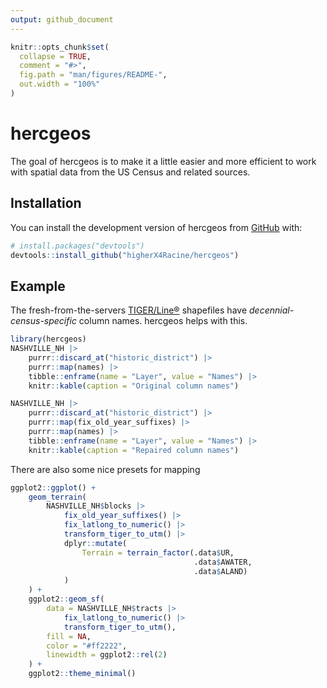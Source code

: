 ```yaml
---
output: github_document
---
```


<!-- README.md is generated from README.Rmd. Please edit that file -->

```r
knitr::opts_chunk$set(
  collapse = TRUE,
  comment = "#>",
  fig.path = "man/figures/README-",
  out.width = "100%"
)
```

# hercgeos

<!-- badges: start -->
<!-- badges: end -->

The goal of hercgeos is to make it a little easier and more efficient to work
with spatial data from the US Census and related sources.

## Installation

You can install the development version of hercgeos from [GitHub](https://github.com/) with:

``` r
# install.packages("devtools")
devtools::install_github("higherX4Racine/hercgeos")
```

## Example

The fresh-from-the-servers [TIGER/Line&reg;](https://www.census.gov/cgi-bin/geo/shapefiles/index.php)
shapefiles have _decennial-census-specific_ column names. hercgeos helps with this.

```r
library(hercgeos)
NASHVILLE_NH |>
    purrr::discard_at("historic_district") |>
    purrr::map(names) |>
    tibble::enframe(name = "Layer", value = "Names") |>
    knitr::kable(caption = "Original column names")

NASHVILLE_NH |>
    purrr::discard_at("historic_district") |>
    purrr::map(fix_old_year_suffixes) |>
    purrr::map(names) |>
    tibble::enframe(name = "Layer", value = "Names") |>
    knitr::kable(caption = "Repaired column names")
```

There are also some nice presets for mapping

```r
ggplot2::ggplot() +
    geom_terrain(
        NASHVILLE_NH$blocks |>
            fix_old_year_suffixes() |>
            fix_latlong_to_numeric() |>
            transform_tiger_to_utm() |>
            dplyr::mutate(
                Terrain = terrain_factor(.data$UR,
                                         .data$AWATER,
                                         .data$ALAND)
            )
    ) +
    ggplot2::geom_sf(
        data = NASHVILLE_NH$tracts |>
            fix_latlong_to_numeric() |>
            transform_tiger_to_utm(),
        fill = NA,
        color = "#ff2222",
        linewidth = ggplot2::rel(2)
    ) +
    ggplot2::theme_minimal()
```
